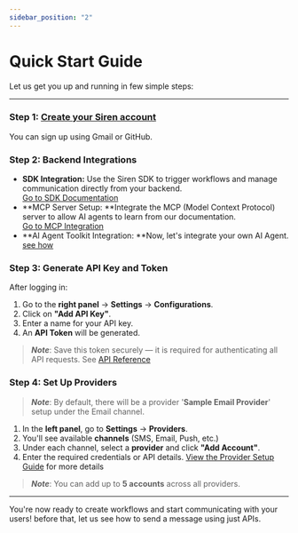 ```yaml
---
sidebar_position: "2"
---
```


# Quick Start Guide

Let us get you up and running in few simple steps:

---

### Step 1: [Create your Siren account](https://app.trysiren.io/sign-up)

You can sign up using Gmail or GitHub.

### Step 2: Backend Integrations

- **SDK Integration:** Use the Siren SDK to trigger workflows and manage communication directly from your backend.\
  [Go to SDK Documentation](https://docs.trysiren.io/docs/SDK)
- **MCP Server Setup: **Integrate the MCP (Model Context Protocol) server to allow AI agents to learn from our documentation.\
  [Go to MCP Integration](https://docs.trysiren.io/docs/MCP%20Server)
- **AI Agent Toolkit Integration: **Now, let's integrate your own AI Agent. [see how](/docs/MCP)

### Step 3: Generate API Key and Token

After logging in:

1. Go to the **right panel** → **Settings** → **Configurations**.
2. Click on **"Add API Key"**.
3. Enter a name for your API key.
4. An **API Token** will be generated.

> **_Note_**: Save this token securely — it is required for authenticating all API requests. See [API Reference](https://docs.trysiren.io/docs/API%20Reference)

### Step 4: Set Up Providers

> **_Note_**: By default, there will be a provider '**Sample Email Provider**' setup under the Email channel.

1. In the **left panel**, go to **Settings** → **Providers**.
2. You'll see available **channels** (SMS, Email, Push, etc.)
3. Under each channel, select a **provider** and click **"Add Account"**.
4. Enter the required credentials or API details. [View the Provider Setup Guide](https://docs.trysiren.io/docs/Providers) for more details

> **_Note_**: You can add up to **5 accounts** across all providers.

---

You're now ready to create workflows and start communicating with your users\! before that, let us see how to send a message using just APIs.